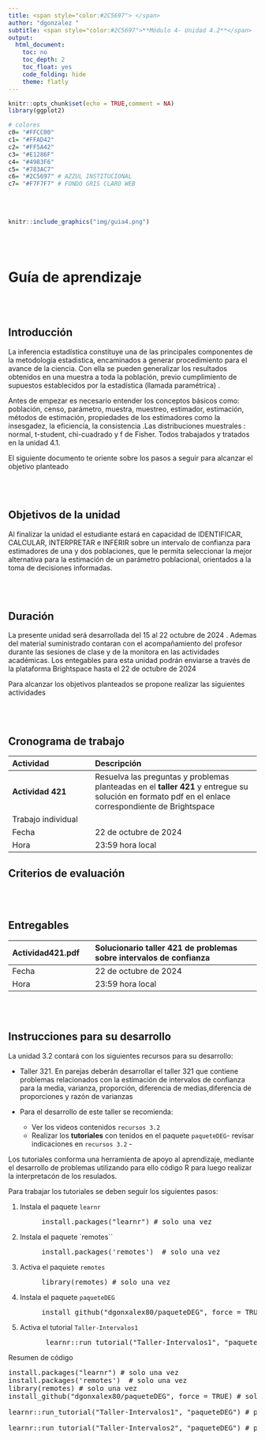 ```yaml
---
title: <span style="color:#2C5697"> </span>  
author: "dgonzalez "
subtitle: <span style="color:#2C5697">**Módulo 4- Unidad 4.2**</span> 
output:
  html_document:
    toc: no
    toc_depth: 2
    toc_float: yes
    code_folding: hide
    theme: flatly
---
```




```r
knitr::opts_chunk$set(echo = TRUE,comment = NA)
library(ggplot2)

# colores
c0= "#FFCC00"
c1= "#FFAD42"
c2= "#FF5A42"
c3= "#E1286F"
c4= "#4983F6"
c5= "#783AC7"
c6= "#2C5697" # AZZUL INSTITUCIONAL
c7= "#F7F7F7" # FONDO GRIS CLARO WEB
```

<br/><br/>



```r
knitr::include_graphics("img/guia4.png")
```
<br/><br/>


# **Guía de aprendizaje**

<br/><br/>

## **Introducción**

La inferencia estadística constituye una de las principales componentes de la metodologia estadistica, encaminados a generar procedimiento para el avance de la ciencia. Con ella se pueden generalizar los
resultados obtenidos en una muestra a toda la población, previo cumplimiento de supuestos establecidos por la estadística (llamada paramétrica) .

Antes de empezar es necesario entender los conceptos básicos como: población, censo, parámetro, muestra, muestreo, estimador, estimación, métodos de estimación, propiedades de los estimadores como la insesgadez, la eficiencia, la consistencia .Las distribuciones muestrales : normal, t-student, chi-cuadrado y f de Fisher. Todos trabajados y tratados en la unidad 4.1.

El siguiente documento te  oriente sobre los pasos a seguir para alcanzar el objetivo planteado

<br/><br/>

## **Objetivos de la unidad**

Al finalizar la unidad el estudiante estará en capacidad de IDENTIFICAR, CALCULAR, INTERPRETAR e INFERIR sobre un intervalo de confianza para estimadores de una y dos poblaciones,
que le permita seleccionar la mejor alternativa para la estimación de un parámetro poblacional, orientados a la toma de decisiones  informadas.

<br/><br/>



## **Duración**

La presente  unidad será desarrollada del 15 al 22  octubre de 2024 . Ademas del material suministrado  contaran con el acompañamiento del profesor durante las sesiones de clase  y de la monitora en las actividades académicas. Los entegables para esta unidad podrán enviarse a través de la plataforma Brightspace hasta el  22 de octubre de 2024 

Para alcanzar los objetivos planteados se propone realizar las siguientes actividades

<br/><br/>

## **Cronograma de trabajo**


|Actividad      | Descripción                    | https://github.com/dgonxalex80
|:--------------|:-----------------------------  |
|**Actividad 421**    |Resuelva las preguntas y problemas planteadas en  el  **taller 421** y entregue su solución  en formato  pdf en el enlace correspondiente de  Brightspace|
|Trabajo individual |  |
|Fecha          | 22 de octubre de 2024 |
|Hora           | 23:59 hora local       |




## **Criterios de evaluación**


<br/><br/>

## **Entregables** 

| Actividad421.pdf | Solucionario **taller 421** de problemas sobre intervalos de confianza| 
|:--------------|:-----------------------------|
|Fecha          | 22 de octubre de 2024 |
|Hora           | 23:59 hora local       |




<br/><br/>

## **Instrucciones para su desarrollo**

La unidad 3.2 contará con los siguientes recursos para su desarrollo:

* Taller 321.  En parejas deberán desarrollar el taller 321 que contiene problemas relacionados con la estimación de intervalos de confianza para la media, varianza, proporción, diferencia de medias,diferencia de proporciones y razón de varianzas


* Para el desarrollo de este taller se recomienda: 

  * Ver los videos contenidos `recursos 3.2`
  * Realizar los **tutoriales** con tenidos en el paquete `paqueteDEG`- revisar indicaciones en `recursos 3.2` -
    

Los tutoriales conforma una herramienta de apoyo al aprendizaje, mediante el desarrollo de problemas utilizando para ello código R para luego realizar la interpretacón de los resulados.

Para trabajar los tutoriales se deben seguir los siguientes pasos:

1. Instala el paquete `learnr`

<pre>
        install.packages("learnr") # solo una vez
</pre>

2. Instala el paquete `remotes``

<pre>
        install.packages('remotes')  # solo una vez
</pre>

3. Activa el paquiete `remotes`

<pre>
        library(remotes) # solo una vez
</pre>

4. Instala el paquete `paqueteDEG`

<pre>
        install_github("dgonxalex80/paqueteDEG", force = TRUE) # solo una vez
</pre>

5. Activa el tutorial `Taller-Intervalos1`

<pre>
         learnr::run_tutorial("Taller-Intervalos1", "paqueteDEG")
</pre>



<div class="box3 with-label">
<div class="label">Resumen de código</div>

<pre>
install.packages("learnr") # solo una vez
install.packages('remotes')  # solo una vez
library(remotes) # solo una vez
install_github("dgonxalex80/paqueteDEG", force = TRUE) # solo una vez

learnr::run_tutorial("Taller-Intervalos1", "paqueteDEG") # para correr el tutorial1

learnr::run_tutorial("Taller-Intervalos2", "paqueteDEG") # para correr el tutorial2
</pre>

</div>





















